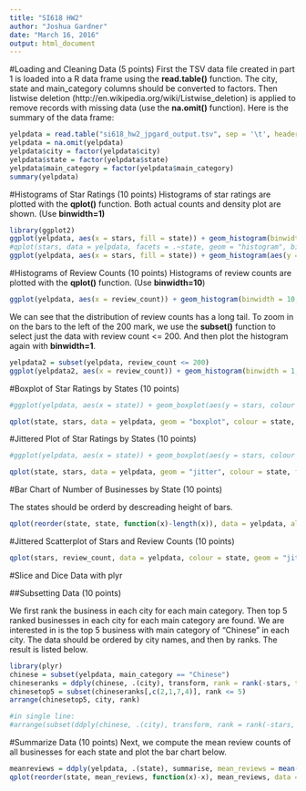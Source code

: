 ```yaml
---
title: "SI618 HW2"
author: "Joshua Gardner"
date: "March 16, 2016"
output: html_document
---
```


#Loading and Cleaning Data (5 points)
First the TSV data file created in part 1 is loaded into a R data frame using the **read.table()** function. The city, state and main\_category columns should be converted to factors. Then listwise deletion (http://en.wikipedia.org/wiki/Listwise_deletion) is applied to remove records with missing data (use the **na.omit()** function). Here is the summary of the data frame:
```r
yelpdata = read.table("si618_hw2_jpgard_output.tsv", sep = '\t', header = TRUE, quote = "", comment.char = "", stringsAsFactors = FALSE)
yelpdata = na.omit(yelpdata)
yelpdata$city = factor(yelpdata$city)
yelpdata$state = factor(yelpdata$state)
yelpdata$main_category = factor(yelpdata$main_category)
summary(yelpdata)
```


#Histograms of Star Ratings (10 points)
Histograms of star ratings are plotted with the **qplot()** function. Both actual counts and density plot are shown. (Use **binwidth=1)**

```r
library(ggplot2)
ggplot(yelpdata, aes(x = stars, fill = state)) + geom_histogram(binwidth = 1, alpha = 0.5) + facet_grid(. ~ state) + scale_x_continuous(breaks = c(1,2,3,4,5)) + scale_alpha(guide = 'none') + xlab("Stars")
#qplot(stars, data = yelpdata, facets = .~state, geom = "histogram", binwidth = 1, fill = state, alpha = 0.5, main = "Histograms of Star Ratings") + xlim(1,6) + scale_alpha(guide = 'none') + scale_x_continuous(breaks = c(1,2,3,4,5))
ggplot(yelpdata, aes(x = stars, fill = state)) + geom_histogram(aes(y = ..density..), binwidth = 1, alpha = 0.5) + facet_grid(. ~ state) + xlim(1, 6) + scale_x_continuous(breaks = c(1,2,3,4,5)) + ggtitle("Histograms of Star Ratings") + scale_alpha(guide = 'none') + xlab("Stars")
```

#Histograms of Review Counts (10 points)
Histograms of review counts are plotted with the **qplot()** function. (Use **binwidth=10**)

```r
ggplot(yelpdata, aes(x = review_count)) + geom_histogram(binwidth = 10, alpha = 0.5) + xlab("Review Counts") + ggtitle("Histograms of Review Counts") + scale_alpha(guide = 'none')


```

We can see that the distribution of review counts has a long tail. To zoom in on the bars to the left of the 200 mark, we use the **subset()** function to select just the data with review count <= 200. And then plot the histogram again with **binwidth=1**.

```r
yelpdata2 = subset(yelpdata, review_count <= 200)
ggplot(yelpdata2, aes(x = review_count)) + geom_histogram(binwidth = 1, alpha = 0.5) + xlab("Review Counts") + ggtitle("Histograms of Review Counts (Filtered)") + scale_alpha(guide = 'none')
```

#Boxplot of Star Ratings by States (10 points)

```r
#ggplot(yelpdata, aes(x = state)) + geom_boxplot(aes(y = stars, colour = state, fill = state, alpha = 0.5))

qplot(state, stars, data = yelpdata, geom = "boxplot", colour = state, fill = state, alpha = 0.5, main = "Star Ratings By States") + scale_alpha(guide = 'none') + ylab("Stars") + theme(axis.title.x=element_blank())
```

#Jittered Plot of Star Ratings by States (10 points)

```r
#ggplot(yelpdata, aes(x = state)) + geom_boxplot(aes(y = stars, colour = state, fill = state, alpha = 0.5))

qplot(state, stars, data = yelpdata, geom = "jitter", colour = state, fill = state, alpha = 0.5, main = "Star Ratings By States") + scale_alpha(guide = 'none') + ylab("Stars") + theme(axis.title.x=element_blank())
```

#Bar Chart of Number of Businesses by State (10 points)

The states should be orderd by descreading height of bars.

```r

qplot(reorder(state, state, function(x)-length(x)), data = yelpdata, alpha = 0.5) + scale_alpha(guide = 'none')
```

#Jittered Scatterplot of Stars and Review Counts (10 points)

```r
qplot(stars, review_count, data = yelpdata, colour = state, geom = "jitter", alpha = 0.5, size = 1) + scale_alpha(guide = 'none') + scale_size(guide = 'none')
```


#Slice and Dice Data with plyr

##Subsetting Data (10 points)

We first rank the business in each city for each main category. Then top 5 ranked businesses in each city for each main category are found. We are interested in is the top 5 business with main category of “Chinese” in each city. The data should be ordered by city names, and then by ranks. The result is listed below.

```r
library(plyr)
chinese = subset(yelpdata, main_category == "Chinese")
chineseranks = ddply(chinese, .(city), transform, rank = rank(-stars, tie = "first"))
chinesetop5 = subset(chineseranks[,c(2,1,7,4)], rank <= 5)
arrange(chinesetop5, city, rank)

#in single line:
#arrange(subset(ddply(chinese, .(city), transform, rank = rank(-stars, tie = "first"))[,c(2,1,7)], rank <= 5), city, rank)
```

#Summarize Data (10 points)
Next, we compute the mean review counts of all businesses for each state and plot the bar chart below.

```r
meanreviews = ddply(yelpdata, .(state), summarise, mean_reviews = mean(review_count))
qplot(reorder(state, mean_reviews, function(x)-x), mean_reviews, data = meanreviews, geom = "bar", stat = "identity", alpha = 0.5) + scale_alpha(guide = 'none') + ylab("Mean Review Counts")
```








